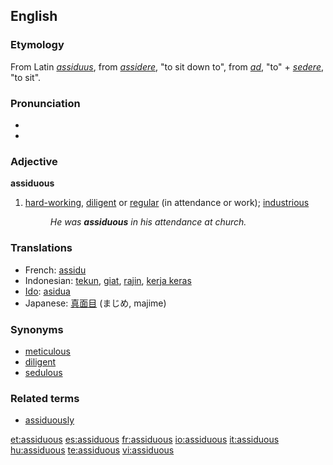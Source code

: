 ==English==

===Etymology===
From Latin ''[[assiduus]]'', from ''[[assidere]]'', "to sit down to", from ''[[ad#Latin|ad]]'', "to" + ''[[sedere]]'', "to sit".

===Pronunciation===
*{{IPA|/əˈsɪdjʒʊəs/}}
*{{audio|en-us-assiduous.ogg|Audio (US)}}

===Adjective===
'''assiduous'''

# [[hard-working]], [[diligent]] or [[regular]] (in attendance or work); [[industrious]]
#:''He was '''assiduous''' in his attendance at church.''

===Translations===
*French: [[assidu]]
*Indonesian: [[tekun]], [[giat]], [[rajin]], [[kerja keras]]
*[[Ido]]: [[asidua]]
*Japanese: [[真面目]] (まじめ, majime)

===Synonyms===
* [[meticulous]]
* [[diligent]]
* [[sedulous]]

===Related terms===
* [[assiduously]]

[[et:assiduous]]
[[es:assiduous]]
[[fr:assiduous]]
[[io:assiduous]]
[[it:assiduous]]
[[hu:assiduous]]
[[te:assiduous]]
[[vi:assiduous]]